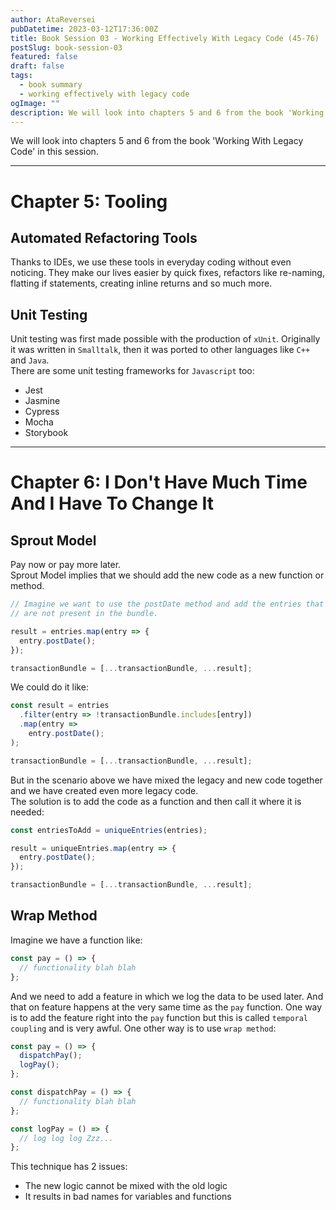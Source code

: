 ```yaml
---
author: AtaReversei
pubDatetime: 2023-03-12T17:36:00Z
title: Book Session 03 - Working Effectively With Legacy Code (45-76)
postSlug: book-session-03
featured: false
draft: false
tags:
  - book summary
  - working effectively with legacy code
ogImage: ""
description: We will look into chapters 5 and 6 from the book 'Working With Legacy Code'.
---
```


We will look into chapters 5 and 6 from the book 'Working With Legacy Code' in this session.

---

# Chapter 5: Tooling

## Automated Refactoring Tools

Thanks to IDEs, we use these tools in everyday coding without even noticing. They make our lives easier by quick fixes, refactors like re-naming, flatting if statements, creating inline returns and so much more.

## Unit Testing

Unit testing was first made possible with the production of `xUnit`. Originally it was written in `Smalltalk`, then it was ported to other languages like `C++` and `Java`.  
There are some unit testing frameworks for `Javascript` too:

- Jest
- Jasmine
- Cypress
- Mocha
- Storybook

---

# Chapter 6: I Don't Have Much Time And I Have To Change It

## Sprout Model

Pay now or pay more later.  
Sprout Model implies that we should add the new code as a new function or method.

```javascript
// Imagine we want to use the postDate method and add the entries that
// are not present in the bundle.

result = entries.map(entry => {
  entry.postDate();
});

transactionBundle = [...transactionBundle, ...result];
```

We could do it like:

```javascript
const result = entries
  .filter(entry => !transactionBundle.includes[entry])
  .map(entry =>
    entry.postDate();
);

transactionBundle = [...transactionBundle, ...result];
```

But in the scenario above we have mixed the legacy and new code together and we have created even more legacy code.  
The solution is to add the code as a function and then call it where it is needed:

```javascript
const entriesToAdd = uniqueEntries(entries);

result = uniqueEntries.map(entry => {
  entry.postDate();
});

transactionBundle = [...transactionBundle, ...result];
```

## Wrap Method

Imagine we have a function like:

```javascript
const pay = () => {
  // functionality blah blah
};
```

And we need to add a feature in which we log the data to be used later. And that on feature happens at the very same time as the `pay` function. One way is to add the feature right into the `pay` function but this is called `temporal coupling` and is very awful. One other way is to use `wrap method`:

```javascript {1}
const pay = () => {
  dispatchPay();
  logPay();
};

const dispatchPay = () => {
  // functionality blah blah
};

const logPay = () => {
  // log log log Zzz...
};
```

This technique has 2 issues:

- The new logic cannot be mixed with the old logic
- It results in bad names for variables and functions

